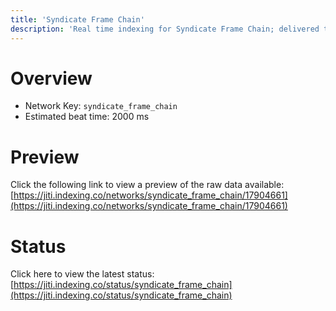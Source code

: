 ```yaml
---
title: 'Syndicate Frame Chain'
description: 'Real time indexing for Syndicate Frame Chain; delivered to you'
---
```


# Overview
- Network Key: `syndicate_frame_chain`
- Estimated beat time: 2000 ms

# Preview
Click the following link to view a preview of the raw data available: [https://jiti.indexing.co/networks/syndicate_frame_chain/17904661](https://jiti.indexing.co/networks/syndicate_frame_chain/17904661)

# Status
Click here to view the latest status: [https://jiti.indexing.co/status/syndicate_frame_chain](https://jiti.indexing.co/status/syndicate_frame_chain)
